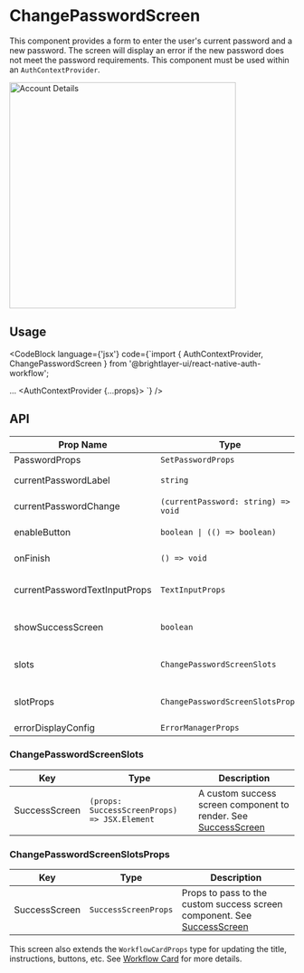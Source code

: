 
# ChangePasswordScreen

This component provides a form to enter the user's current password and a new password. The screen will display an error if the new password does not meet the password requirements. This component must be used within an `AuthContextProvider`.

<img width="400" alt="Account Details" src={ChangePassword} />

## Usage

<CodeBlock
    language={'jsx'}
    code={`import { AuthContextProvider, ChangePasswordScreen } from '@brightlayer-ui/react-native-auth-workflow';

...
<AuthContextProvider {...props}>
    <ChangePasswordScreen />
</AuthContextProvider>`}
/>

## API

| Prop Name                     | Type                                | Description                                                                                                                     | Default                                                       |
| ----------------------------- | ----------------------------------- | ------------------------------------------------------------------------------------------------------------------------------- | ------------------------------------------------------------- |
| PasswordProps                 | `SetPasswordProps`                  | See [Set Password](/workflows/set-password/)                                                                                           |                                                               |
| currentPasswordLabel          | `string`                            | The label to display for the current password field.                                                                            | `t('bluiCommon:LABELS.CURRENT_PASSWORD') (Current Password)` |
| currentPasswordChange         | `(currentPassword: string) => void` | Callback called when the current password field input changes.                                                                  |                                                               |
| enableButton                  | `boolean \| (() => boolean)`        | True if the next button should be enabled.                                                                                      | `false`                                                       |
| onFinish                      | `() => void`                        | Called when the button is clicked on success screen.                                                                            |                                                               |
| currentPasswordTextInputProps | `TextInputProps`                    | Props to pass to the current password field. See React Native Paper [TextInputProps API](https://callstack.github.io/react-native-paper/docs/components/TextInput/). |                                                               |
| showSuccessScreen             | `boolean`                           | Used to determine whether to show a success screen after the form is submitted.                                                 |                                                               |
| slots                         | `ChangePasswordScreenSlots`         | Components to use in place of the defaults. See [ChangePasswordScreenSlots](#changepasswordscreenslots)                         |                                                               |
| slotProps                     | `ChangePasswordScreenSlotsProps`    | Props to pass to the custom slot components. See [ChangePasswordScreenSlotsProps](#changepasswordscreenslotsprops)              |                                                               |
| errorDisplayConfig | `ErrorManagerProps` | See [Error Management](/workflows/error-management/) |  |

### ChangePasswordScreenSlots

| Key           | Type                                         | Description                                                                    |
| ------------- | -------------------------------------------- | ------------------------------------------------------------------------------ |
| SuccessScreen | `(props: SuccessScreenProps) => JSX.Element` | A custom success screen component to render. See [SuccessScreen](/workflows/success/) |

### ChangePasswordScreenSlotsProps

| Key           | Type                 | Description                                                                             |
| ------------- | -------------------- | --------------------------------------------------------------------------------------- |
| SuccessScreen | `SuccessScreenProps` | Props to pass to the custom success screen component. See [SuccessScreen](/workflows/success/) |

This screen also extends the `WorkflowCardProps` type for updating the title, instructions, buttons, etc. See [Workflow Card](/workflows/workflow-card/) for more details.